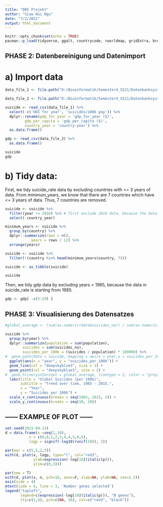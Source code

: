 ---
title: "DBS Projekt"
author: "Siaw Hui Ngu"
date: "7/2/2021"
output: html_document
---

```{r setup, include=FALSE}
knitr::opts_chunk$set(echo = TRUE)
pacman::p_load(tidyverse, ggalt, countrycode, rworldmap, gridExtra, broom, dplyr)
```

## PHASE 2: Datenbereinigung und Datenimport
# a) Import data
```{r cars}
data_file_1 <- file.path("D:/Bioinformatik/Semester4_SS21/Datenbanksysteme/Project", "_suicide_rate.csv")

data_file_2 <- file.path("D:/Bioinformatik/Semester4_SS21/Datenbanksysteme/Project", "gdp.csv")

suicide <- read_csv(data_file_1) %>% 
  select(-c('HDI for year', 'suicides/100k pop')) %>%
  dplyr::rename(gdp_for_year = 'gdp_for_year ($)', 
         gdp_per_capita = 'gdp_per_capita ($)', 
         country_year = 'country-year') %>%
  as.data.frame()

gdp <- read_csv(data_file_2) %>%
  as.data.frame()

suicide
gdp
```

# b) Tidy data:
First, we tidy suicide_rate data by excluding countries with <= 3 years of data. From minimum_years, we know that there are 7 countries which have <= 3 years of data. Thus, 7 countries are removed.
```{r}
suicide <- suicide %>%
  filter(year != 2016) %>% # first exclude 2016 data, because the data from Mongolia is not complete
  select(-country_year)

minimum_years <- suicide %>%
  group_by(country) %>%
  dplyr::summarize(rows = n(), 
            years = rows / 12) %>%
  arrange(years)

suicide <- suicide %>%
  filter(!(country %in% head(minimum_years$country, 7))) 

suicide <- as_tibble(suicide)

suicide
```

Then, we tidy gdp data by excluding years < 1985, because the data in suicide_rate is starting from 1985.
```{r}
gdp <- gdp[ -c(5:29) ]
```


## PHASE 3: Visualisierung des Datensatzes
```{r}
#global_average <- (sum(as.numeric(data$suicides_no)) / sum(as.numeric(data$population))) * 100000

suicide %>%
  group_by(year) %>%
  dplyr::summarize(population = sum(population), 
        suicides = sum(suicides_no), 
        suicides_per_100k = (suicides / population) * 100000) %>%
#  geom_path(data = suicide, mapping = aes(x = year,y = suicides_per_100k), inherit.aes = FALSE ) +
  ggplot(aes(x = "year", y = "suicides_per_100k")) + 
  geom_line(col = "deepskyblue3", size = 1) + 
  geom_point(col = "deepskyblue3", size = 2) + 
#  geom_hline(yintercept = global_average, linetype = 2, color = "grey35", size = 1) +
  labs(title = "Global Suicides (per 100k)",
       subtitle = "Trend over time, 1985 - 2015.",
       x = "Year", 
       y = "Suicides per 100k") +
  scale_x_continuous(breaks = seq(1985, 2015, 2)) + 
  scale_y_continuous(breaks = seq(10, 20))
```

## ------ EXAMPLE OF PLOT ------ 

```{r}
set.seed(2015-04-13)
d = data.frame(x =seq(1,10),
           n = c(0,0,1,2,3,4,4,5,6,6),
           logp = signif(-log10(runif(10)), 2))

par(mar = c(5,5,2,5))
with(d, plot(x, logp, type="l", col="red3", 
             ylab=expression(-log[10](italic(p))),
             ylim=c(0,3)))

par(new = T)
with(d, plot(x, n, pch=16, axes=F, xlab=NA, ylab=NA, cex=1.2))
axis(side = 4)
mtext(side = 4, line = 3, 'Number genes selected')
legend("topleft",
       legend=c(expression(-log[10](italic(p))), "N genes"),
       lty=c(1,0), pch=c(NA, 16), col=c("red3", "black"))
```

